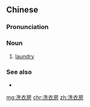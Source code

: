 ==Chinese==
{{zh-forms|type=21}}

===Pronunciation===
{{zh-pron
|m=xǐyīfáng
|c=sai2 ji1 fong4
|cat=n
}}

===Noun===
{{zh-noun}}

# [[laundry]] {{gloss|place or room where laundering is done}}

===See also===
* {{zh-l|洗衣店}}

[[mg:洗衣房]]
[[chr:洗衣房]]
[[zh:洗衣房]]